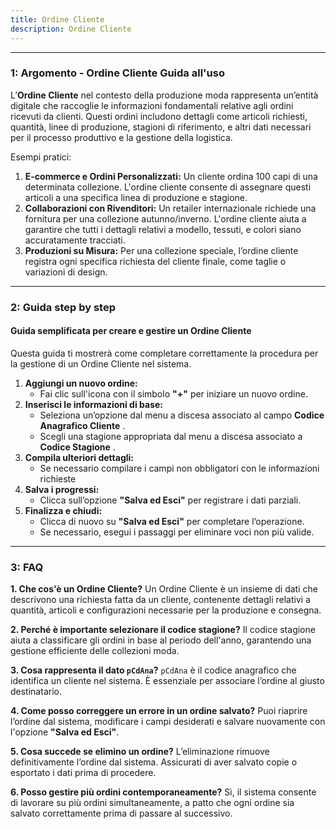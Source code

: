 ```yaml
---
title: Ordine Cliente
description: Ordine Cliente
---
```


***

### **1: Argomento - Ordine Cliente Guida all'uso**

L’**Ordine Cliente** nel contesto della produzione moda rappresenta un’entità digitale che raccoglie le informazioni fondamentali relative agli ordini ricevuti da clienti. Questi ordini includono dettagli come articoli richiesti, quantità, linee di produzione, stagioni di riferimento, e altri dati necessari per il processo produttivo e la gestione della logistica.

Esempi pratici:

1. **E-commerce e Ordini Personalizzati:** Un cliente ordina 100 capi di una determinata collezione. L'ordine cliente consente di assegnare questi articoli a una specifica linea di produzione e stagione.
2. **Collaborazioni con Rivenditori:** Un retailer internazionale richiede una fornitura per una collezione autunno/inverno. L'ordine cliente aiuta a garantire che tutti i dettagli relativi a modello, tessuti, e colori siano accuratamente tracciati.
3. **Produzioni su Misura:** Per una collezione speciale, l’ordine cliente registra ogni specifica richiesta del cliente finale, come taglie o variazioni di design.

***

### **2: Guida step by step**

#### **Guida semplificata per creare e gestire un Ordine Cliente**

Questa guida ti mostrerà come completare correttamente la procedura per la gestione di un Ordine Cliente nel sistema.

1. **Aggiungi un nuovo ordine:**
   * Fai clic sull'icona con il simbolo **"+"**  per iniziare un nuovo ordine.
2. **Inserisci le informazioni di base:**
   * Seleziona un’opzione dal menu a discesa associato al campo **Codice Anagrafico Cliente** .
   * Scegli una stagione appropriata dal menu a discesa associato a **Codice Stagione** .
3. **Compila ulteriori dettagli:**
   * Se necessario compilare i campi non obbligatori con le informazioni richieste
4. **Salva i progressi:**
   * Clicca sull’opzione **"Salva ed Esci"** per registrare i dati parziali.
5. **Finalizza e chiudi:**
   * Clicca di nuovo su **"Salva ed Esci"** per completare l’operazione.
   * Se necessario, esegui i passaggi per eliminare voci non più valide.

***

### **3: FAQ**

**1. Che cos'è un Ordine Cliente?**
Un Ordine Cliente è un insieme di dati che descrivono una richiesta fatta da un cliente, contenente dettagli relativi a quantità, articoli e configurazioni necessarie per la produzione e consegna.

**2. Perché è importante selezionare il codice stagione?**
Il codice stagione aiuta a classificare gli ordini in base al periodo dell'anno, garantendo una gestione efficiente delle collezioni moda.

**3. Cosa rappresenta il dato `pCdAna`?**
`pCdAna` è il codice anagrafico che identifica un cliente nel sistema. È essenziale per associare l’ordine al giusto destinatario.

**4. Come posso correggere un errore in un ordine salvato?**
Puoi riaprire l’ordine dal sistema, modificare i campi desiderati e salvare nuovamente con l'opzione **"Salva ed Esci"**.

**5. Cosa succede se elimino un ordine?**
L’eliminazione rimuove definitivamente l’ordine dal sistema. Assicurati di aver salvato copie o esportato i dati prima di procedere.

**6. Posso gestire più ordini contemporaneamente?**
Sì, il sistema consente di lavorare su più ordini simultaneamente, a patto che ogni ordine sia salvato correttamente prima di passare al successivo.